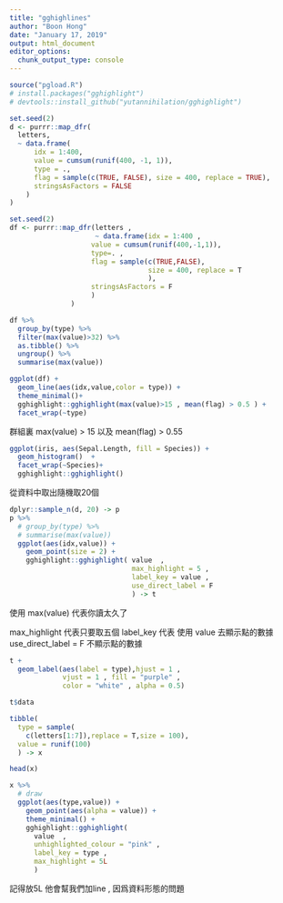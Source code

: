 ---
title: "gghighlines"
author: "Boon Hong"
date: "January 17, 2019"
output: html_document
editor_options: 
  chunk_output_type: console
---

```{r}
source("pgload.R")
# install.packages("gghighlight")
# devtools::install_github("yutannihilation/gghighlight")
```


```{r}

set.seed(2)
d <- purrr::map_dfr(
  letters,
  ~ data.frame(
      idx = 1:400,
      value = cumsum(runif(400, -1, 1)),
      type = .,
      flag = sample(c(TRUE, FALSE), size = 400, replace = TRUE),
      stringsAsFactors = FALSE
    )
)

```

```{r}

set.seed(2)
df <- purrr::map_dfr(letters ,
                     ~ data.frame(idx = 1:400 ,
                    value = cumsum(runif(400,-1,1)),
                    type=. , 
                    flag = sample(c(TRUE,FALSE),
                                  size = 400, replace = T
                                  ),
                    stringsAsFactors = F
                    )
               )

df %>% 
  group_by(type) %>% 
  filter(max(value)>32) %>% 
  as.tibble() %>% 
  ungroup() %>% 
  summarise(max(value))
```

```{r}

ggplot(df) + 
  geom_line(aes(idx,value,color = type)) + 
  theme_minimal()+
  gghighlight::gghighlight(max(value)>15 , mean(flag) > 0.5 ) + 
  facet_wrap(~type)

```

群組裏 max(value) > 15 以及 mean(flag) > 0.55

```{r}

ggplot(iris, aes(Sepal.Length, fill = Species)) +
  geom_histogram()  + 
  facet_wrap(~Species)+
  gghighlight::gghighlight()

```

從資料中取出隨機取20個

```{r}

dplyr::sample_n(d, 20) -> p 
p %>% 
  # group_by(type) %>%
  # summarise(max(value))
  ggplot(aes(idx,value)) + 
    geom_point(size = 2) +
    gghighlight::gghighlight( value  ,
                              max_highlight = 5 ,
                              label_key = value ,
                              use_direct_label = F
                              ) -> t 

```
使用 max(value) 代表你讀太久了 

max_highlight 代表只要取五個
label_key 代表 使用 value 去顯示點的數據
use_direct_label = F 不顯示點的數據 

```{r}

t +
  geom_label(aes(label = type),hjust = 1 ,
             vjust = 1 , fill = "purple" , 
             color = "white" , alpha = 0.5) 

t$data

```

```{r}

 
tibble(
  type = sample(
    c(letters[1:7]),replace = T,size = 100),
  value = runif(100)
  ) -> x 

head(x)

x %>% 
  # draw  
  ggplot(aes(type,value)) + 
    geom_point(aes(alpha = value)) + 
    theme_minimal() +
    gghighlight::gghighlight(
      value  ,
      unhighlighted_colour = "pink" ,
      label_key = type , 
      max_highlight = 5L
      )

```

記得放5L 他會幫我們加line , 因爲資料形態的問題 


